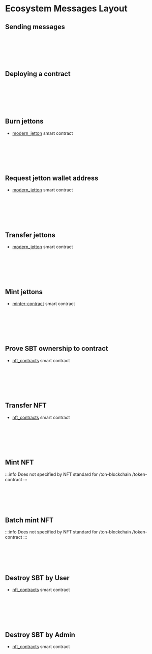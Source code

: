 
# Ecosystem Messages Layout


## Sending messages
<br></br>
<div class="text--center">
<ThemedImage
  alt=""
  sources={{
    light: '/img/docs/ecosystem-messages-layout/ecosystem_messages_layout_1.svg?raw=true',
    dark: '/img/docs/ecosystem-messages-layout/ecosystem_messages_layout_1_dark.svg?raw=true',
  }}
/>
</div>
<br></br>

## Deploying a contract
<br></br>
<div class="text--center">
<ThemedImage
  alt=""
  sources={{
    light: '/img/docs/ecosystem-messages-layout/ecosystem_messages_layout_2.svg?raw=true',
    dark: '/img/docs/ecosystem-messages-layout/ecosystem_messages_layout_2_dark.svg?raw=true',
  }}
/>
</div>
<br></br>

## Burn jettons

* [modern_jetton](https://github.com/EmelyanenkoK/modern_jetton/blob/master/contracts/op-codes.func) smart contract

<br></br>
<div class="text--center">
<ThemedImage
  alt=""
  sources={{
    light: '/img/docs/ecosystem-messages-layout/ecosystem_messages_layout_3.svg?raw=true',
    dark: '/img/docs/ecosystem-messages-layout/ecosystem_messages_layout_3_dark.svg?raw=true',
  }}
/>
</div>
<br></br>


## Request jetton wallet address

* [modern_jetton](https://github.com/EmelyanenkoK/modern_jetton/blob/master/contracts/op-codes.func) smart contract

<br></br>
<div class="text--center">
<ThemedImage
  alt=""
  sources={{
    light: '/img/docs/ecosystem-messages-layout/ecosystem_messages_layout_4.svg?raw=true',
    dark: '/img/docs/ecosystem-messages-layout/ecosystem_messages_layout_4_dark.svg?raw=true',
  }}
/>
</div>
<br></br>

## Transfer jettons

* [modern_jetton](https://github.com/EmelyanenkoK/modern_jetton/blob/master/contracts/op-codes.func) smart contract

<br></br>
<div class="text--center">
<ThemedImage
  alt=""
  sources={{
    light: '/img/docs/ecosystem-messages-layout/ecosystem_messages_layout_5.svg?raw=true',
    dark: '/img/docs/ecosystem-messages-layout/ecosystem_messages_layout_5_dark.svg?raw=true',
  }}
/>
</div>
<br></br>

## Mint jettons

* [minter-contract](https://github.com/ton-blockchain/minter-contract/blob/main/contracts/imports/op-codes.fc) smart contract

<br></br>
<div class="text--center">
<ThemedImage
  alt=""
  sources={{
    light: '/img/docs/ecosystem-messages-layout/ecosystem_messages_layout_6.svg?raw=true',
    dark: '/img/docs/ecosystem-messages-layout/ecosystem_messages_layout_6_dark.svg?raw=true',
  }}
/>
</div>
<br></br>

## Prove SBT ownership to contract

* [nft_contracts](https://github.com/getgems-io/nft-contracts/blob/main/packages/contracts/sources/op-codes.fc) smart contract

<br></br>
<div class="text--center">
<ThemedImage
  alt=""
  sources={{
    light: '/img/docs/ecosystem-messages-layout/ecosystem_messages_layout_7.svg?raw=true',
    dark: '/img/docs/ecosystem-messages-layout/ecosystem_messages_layout_7_dark.svg?raw=true',
  }}
/>
</div>
<br></br>

## Transfer NFT

* [nft_contracts](https://github.com/getgems-io/nft-contracts/blob/main/packages/contracts/sources/op-codes.fc)  smart contract

<br></br>
<div class="text--center">
<ThemedImage
  alt=""
  sources={{
    light: '/img/docs/ecosystem-messages-layout/ecosystem_messages_layout_8.svg?raw=true',
    dark: '/img/docs/ecosystem-messages-layout/ecosystem_messages_layout_8_dark.svg?raw=true',
  }}
/>
</div>
<br></br>

## Mint NFT
:::info
Does not specified by NFT standard for /ton-blockchain /token-contract
:::  
<br></br>
<div class="text--center">
<ThemedImage
  alt=""
  sources={{
    light: '/img/docs/ecosystem-messages-layout/ecosystem_messages_layout_9.svg?raw=true',
    dark: '/img/docs/ecosystem-messages-layout/ecosystem_messages_layout_9_dark.svg?raw=true',
  }}
/>
</div>
<br></br>

## Batch mint NFT
:::info
Does not specified by NFT standard for /ton-blockchain /token-contract
:::   
<br></br>
<div class="text--center">
<ThemedImage
  alt=""
  sources={{
    light: '/img/docs/ecosystem-messages-layout/ecosystem_messages_layout_10.svg?raw=true',
    dark: '/img/docs/ecosystem-messages-layout/ecosystem_messages_layout_10_dark.svg?raw=true',
  }}
/>
</div>
<br></br>

## Destroy SBT by User

* [nft_contracts](https://github.com/getgems-io/nft-contracts/blob/main/packages/contracts/sources/op-codes.fc) smart contract

<br></br>
<div class="text--center">
<ThemedImage
  alt=""
  sources={{
    light: '/img/docs/ecosystem-messages-layout/ecosystem_messages_layout_11.svg?raw=true',
    dark: '/img/docs/ecosystem-messages-layout/ecosystem_messages_layout_11_dark.svg?raw=true',
  }}
/>
</div>
<br></br>

## Destroy SBT by Admin

* [nft_contracts](https://github.com/getgems-io/nft-contracts/blob/main/packages/contracts/sources/op-codes.fc) smart contract

<br></br>
<div class="text--center">
<ThemedImage
  alt=""
  sources={{
    light: '/img/docs/ecosystem-messages-layout/ecosystem_messages_layout_12.svg?raw=true',
    dark: '/img/docs/ecosystem-messages-layout/ecosystem_messages_layout_12_dark.svg?raw=true',
  }}
/>
</div>
<br></br>





